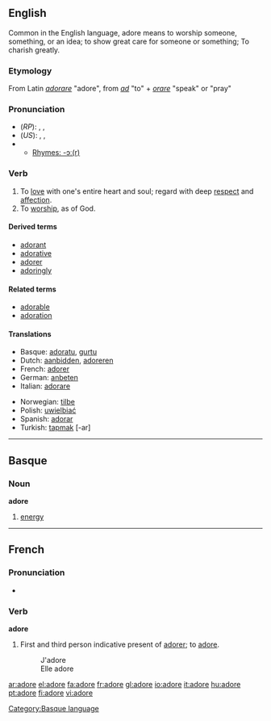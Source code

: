 {{see|adoré}}

==English==
Common in the English language, adore means to worship someone, something, or an idea; to show great care for someone or something; To charish greatly.
===Etymology===
From Latin ''[[adorare]]'' "adore", from ''[[ad]]'' "to" + ''[[orare]]'' "speak" or "pray"

===Pronunciation===
*(''RP''): {{AHD|ədô'}}, {{IPA|/əˈdɔː/}}, {{SAMPA|/@"dO:/}}
*(''US''): {{AHD|ədôr'}}, {{IPA|/əˈdɔːr/}}, {{SAMPA|/@"dO:r/}}
*{{audio|en-us-adore.ogg|Audio (US)}}
**[[rhymes:English:-ɔː(r)|Rhymes: -ɔː(r)]]

===Verb===
{{en-verb|ador|ing}}

# To [[love]] with one's entire heart and soul; regard with deep [[respect]] and [[affection]].
# To [[worship]], as of God.

====Derived terms====
*[[adorant]]
*[[adorative]]
*[[adorer]]
*[[adoringly]]

====Related terms====
*[[adorable]]
*[[adoration]]

====Translations====
{{top}}
*Basque: [[adoratu]], [[gurtu]]
*Dutch: [[aanbidden]], [[adoreren]]
*French: [[adorer]]
*German: [[anbeten]]
*Italian: [[adorare]]
{{mid}}
*Norwegian: [[tilbe]]
*Polish: [[uwielbiać]]
*Spanish: [[adorar]]
*Turkish: [[tapmak]] [-ar]
{{bottom}}

----

==Basque==

===Noun===
'''adore'''

# [[energy]]

[[Category:Basque language]]

----

==French==

===Pronunciation===
*{{IPA|/a'doːr/}}

===Verb===
'''adore'''

# First and third person indicative present of [[adorer]]; to [[adore]].
#:J'adore
#:Elle adore

[[ar:adore]]
[[el:adore]]
[[fa:adore]]
[[fr:adore]]
[[gl:adore]]
[[io:adore]]
[[it:adore]]
[[hu:adore]]
[[pt:adore]]
[[fi:adore]]
[[vi:adore]]